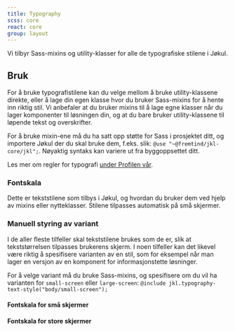 ```yaml
---
title: Typography
scss: core
react: core
group: layout
---
```



<Ingress>Vi tilbyr Sass-mixins og utility-klasser for alle de typografiske stilene i Jøkul.</Ingress>

## Bruk

For å bruke typografistilene kan du velge mellom å bruke utility-klassene direkte, eller å lage din egen klasse hvor du bruker Sass-mixins for å hente inn riktig stil. Vi anbefaler at du bruker mixins til å lage egne klasser når du lager komponenter til løsningen din, og at du bare bruker utility-klassene til løpende tekst og overskrifter.

For å bruke mixin-ene må du ha satt opp støtte for Sass i prosjektet ditt, og importere Jøkul der du skal bruke dem, f.eks. slik: `@use "~@fremtind/jkl-core/jkl";`. Nøyaktig syntaks kan variere ut fra byggoppsettet ditt.

Les mer om regler for typografi [under Profilen vår](/profil/typografi).

### Fontskala

Dette er tekststilene som tilbys i Jøkul, og hvordan du bruker dem ved hjelp av mixins eller nytteklasser. Stilene tilpasses automatisk på små skjermer.

<NormalExample />

### Manuell styring av variant

I de aller fleste tilfeller skal tekststilene brukes som de er, slik at tekststørrelsen tilpasses brukerens skjerm. I noen tilfeller kan det likevel være riktig å spesifisere varianten av en stil, som for eksempel når man lager en versjon av en komponent for informasjonstette løsninger.

For å velge variant må du bruke Sass-mixins, og spesifisere om du vil ha varianten for `small-screen` eller `large-screen`: `@include jkl.typography-text-style("body/small-screen");`

#### Fontskala for små skjermer

<SmallExample />

#### Fontskala for store skjermer

<LargeExample />
